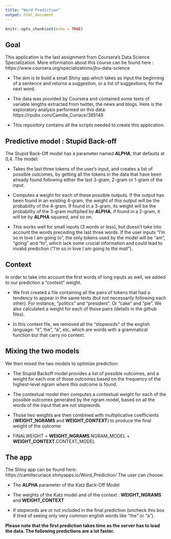 ---
title: "Word Prediction"
output: html_document
---

```{r setup, include=FALSE}
knitr::opts_chunk$set(echo = TRUE)
```

## Goal

This application is the last assignment from Coursera's Data Science Specialization. More information about this course can be found here : https://www.coursera.org/specializations/jhu-data-science 

- The aim is to build a small Shiny app which takes as input the beginning of a sentence and returns a suggestion, or a list of suggestions, for the next word. 

- The data was provided by Coursera and contained some texts of variable lengths extracted from twitter, the news and blogs. Here is the exploratory analysis performed on this data: https://rpubs.com/Camille_Curiace/385148

- This repository contains all the scripts needed to create this application.


## Predictive model : Stupid Back-off


The Stupid Back-Off model has a parameter named **ALPHA**, that defaults at 0,4. The model:  

- Takes the last three tokens of the user's input, and creates a list of possible outcomes, by getting all the tokens in the data that have been already found following either the last 3-gram, 2-gram or 1-gram of the input.  

- Computes a weight for each of these possible outputs. If the output has been found in an existing 4-gram, the weight of this output will be the probability of the 4-gram. If found in a 3-gram, its weight will be the probability of the 3-gram multiplied by **ALPHA**, if found in a 2-gram, it will be by **ALPHA** squared, and so on.  

- This works well for small inputs (3 words or less), but doesn't take into account the words preceding the last three words. If the user inputs "I'm so in love I am going to", the only tokens used by the model will be "am", "going" and "to", which lack some crucial information and could lead to invalid prediction ("I'm so in love I am going to *the mall*").


## Context

In order to take into account the first words of long inputs as well, we added to our prediction a "context" weight.  

- We first created a file containing all the pairs of tokens that had a tendency to appear in the same texts (but not necessarily following each other). For instance, "politics" and "president". Or "cake" and "pie". We also calculated a weight for each of those pairs (details in the github files).  

- In this context file, we removed all the "stopwords" of the english language: "it", the", "a", etc, which are words with a grammatical function but that carry no context.


## Mixing the two models  

We then mixed the two models to optimize prediction:  

- The Stupid Backoff model provides a list of possible outcomes, and a weight for each one of those outcomes based on the frequency of the highest-level ngram where this outcome is found.   

- The contextual model then computes a contextual weight for each of the possible outcomes generated by the ngram model, based on all the words of the input that are not stopwords.   

- Those two weights are then combined with multiplicative coefficients (**WEIGHT_NGRAMS** and **WEIGHT_CONTEXT**) to produce the final weight of the outcome:  

- FINALWEIGHT =  **WEIGHT_NGRAMS**.NGRAM_MODEL + **WEIGHT_CONTEXT**.CONTEXT_MODEL


## The app

The Shiny app can be found here:  https://camillecuriace.shinyapps.io/Word_Prediction/
The user can choose:  

- The **ALPHA** parameter of the Katz Back-Off Model  

- The weights of the Katz model and of the context : **WEIGHT_NGRAMS** and **WEIGHT_CONTEXT**  

- If stopwords are or not included in the final prediction (uncheck this box if tired of seeing only very common english words like "the" or "a").

**Please note that the first prediction takes time as the server has to load the data. The following predictions are a lot faster.**
